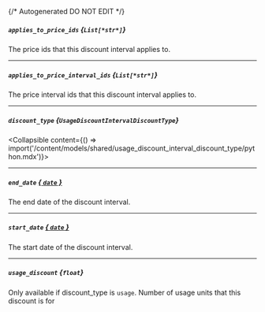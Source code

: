 {/* Autogenerated DO NOT EDIT  */}

##### `applies_to_price_ids` *{`List[*str*]`}*
The price ids that this discount interval applies to.

---
##### `applies_to_price_interval_ids` *{`List[*str*]`}*
The price interval ids that this discount interval applies to.

---
##### `discount_type` *{`UsageDiscountIntervalDiscountType`}*
<Collapsible content={() => import('/content/models/shared/usage_discount_interval_discount_type/python.mdx')}>
</Collapsible>

---
##### `end_date` [*{ `date` }*](https://docs.python.org/3/library/datetime.html#date-objects)
The end date of the discount interval.

---
##### `start_date` [*{ `date` }*](https://docs.python.org/3/library/datetime.html#date-objects)
The start date of the discount interval.

---
##### `usage_discount` *{`float`}*
Only available if discount_type is `usage`. Number of usage units that this discount is for

